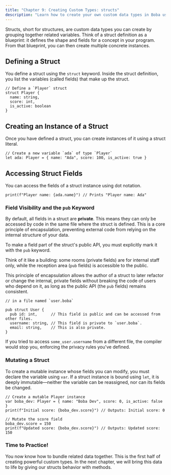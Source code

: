 ```yaml
---
title: "Chapter 9: Creating Custom Types: structs"
description: "Learn how to create your own custom data types in Boba using structs."
---
```


Structs, short for structures, are custom data types you can create by grouping together related variables. Think of a struct definition as a blueprint: it defines the shape and fields for a concept in your program. From that blueprint, you can then create multiple concrete instances.

## Defining a Struct

You define a struct using the `struct` keyword. Inside the struct definition, you list the variables (called fields) that make up the struct.

```boba
// Define a `Player` struct
struct Player {
  name: string,
  score: int,
  is_active: boolean
}
```

## Creating an Instance of a Struct

Once you have defined a struct, you can create instances of it using a struct literal.

```boba
// Create a new variable `ada` of type `Player`
let ada: Player = { name: "Ada", score: 100, is_active: true }
```

## Accessing Struct Fields

You can access the fields of a struct instance using dot notation.

```boba
print(f"Player name: {ada.name}") // Prints "Player name: Ada"
```

### Field Visibility and the `pub` Keyword

By default, all fields in a struct are **private**. This means they can only be accessed by code in the same file where the struct is defined. This is a core principle of encapsulation, preventing external code from relying on the internal structure of your data.

To make a field part of the struct's public API, you must explicitly mark it with the `pub` keyword.

Think of it like a building: some rooms (private fields) are for internal staff only, while the reception area (`pub` fields) is accessible to the public.

This principle of encapsulation allows the author of a struct to later refactor or change the internal, private fields without breaking the code of users who depend on it, as long as the public API (the `pub` fields) remains consistent.

```boba
// in a file named `user.boba`

pub struct User {
  pub id: int,      // This field is public and can be accessed from other files.
  username: string, // This field is private to `user.boba`.
  email: string,    // This is also private.
}
```

If you tried to access `some_user.username` from a different file, the compiler would stop you, enforcing the privacy rules you've defined.
### Mutating a Struct
To create a mutable instance whose fields you can modify, you must declare the variable using `var`. If a struct instance is bound using `let`, it is deeply immutable—neither the variable can be reassigned, nor can its fields be changed.
```boba
// Create a mutable Player instance
var boba_dev: Player = { name: "Boba Dev", score: 0, is_active: false }
print(f"Initial score: {boba_dev.score}") // Outputs: Initial score: 0

// Mutate the score field
boba_dev.score = 150
print(f"Updated score: {boba_dev.score}") // Outputs: Updated score: 150
```

### Time to Practice!

You now know how to bundle related data together. This is the first half of creating powerful custom types. In the next chapter, we will bring this data to life by giving our structs behavior with methods.